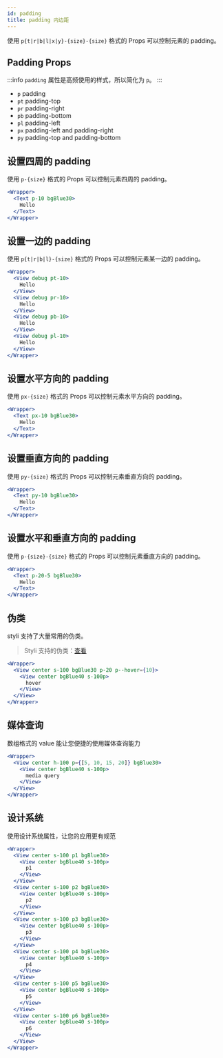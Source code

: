 ```yaml
---
id: padding
title: padding 内边距
---
```


使用 `p{t|r|b|l|x|y}-{size}-{size}` 格式的 Props 可以控制元素的 padding。

## Padding Props

:::info
`padding` 属性是高频使用的样式，所以简化为 `p`。
:::

- `p` padding
- `pt` padding-top
- `pr` padding-right
- `pb` padding-bottom
- `pl` padding-left
- `px` padding-left and padding-right
- `py` padding-top and padding-bottom

## 设置四周的 padding

使用 `p-{size}` 格式的 Props 可以控制元素四周的 padding。

```jsx live
<Wrapper>
  <Text p-10 bgBlue30>
    Hello
  </Text>
</Wrapper>
```

## 设置一边的 padding

使用 `p{t|r|b|l}-{size}` 格式的 Props 可以控制元素某一边的 padding。

```jsx live
<Wrapper>
  <View debug pt-10>
    Hello
  </View>
  <View debug pr-10>
    Hello
  </View>
  <View debug pb-10>
    Hello
  </View>
  <View debug pl-10>
    Hello
  </View>
</Wrapper>
```

## 设置水平方向的 padding

使用 `px-{size}` 格式的 Props 可以控制元素水平方向的 padding。

```jsx live
<Wrapper>
  <Text px-10 bgBlue30>
    Hello
  </Text>
</Wrapper>
```

## 设置垂直方向的 padding

使用 `py-{size}` 格式的 Props 可以控制元素垂直方向的 padding。

```jsx live
<Wrapper>
  <Text py-10 bgBlue30>
    Hello
  </Text>
</Wrapper>
```

## 设置水平和垂直方向的 padding

使用 `p-{size}-{size}` 格式的 Props 可以控制元素垂直方向的 padding。

```jsx live
<Wrapper>
  <Text p-20-5 bgBlue30>
    Hello
  </Text>
</Wrapper>
```

## 伪类

styli 支持了大量常用的伪类。

> Styli 支持的伪类：[查看](/docs/pseudo)

```jsx live
<Wrapper>
  <View center s-100 bgBlue30 p-20 p--hover={10}>
    <View center bgBlue40 s-100p>
      hover
    </View>
  </View>
</Wrapper>
```

## 媒体查询

数组格式的 value 能让您便捷的使用媒体查询能力

```jsx live
<Wrapper>
  <View center h-100 p={[5, 10, 15, 20]} bgBlue30>
    <View center bgBlue40 s-100p>
      media query
    </View>
  </View>
</Wrapper>
```

## 设计系统

使用设计系统属性，让您的应用更有规范

```jsx live
<Wrapper>
  <View center s-100 p1 bgBlue30>
    <View center bgBlue40 s-100p>
      p1
    </View>
  </View>
  <View center s-100 p2 bgBlue30>
    <View center bgBlue40 s-100p>
      p2
    </View>
  </View>
  <View center s-100 p3 bgBlue30>
    <View center bgBlue40 s-100p>
      p3
    </View>
  </View>
  <View center s-100 p4 bgBlue30>
    <View center bgBlue40 s-100p>
      p4
    </View>
  </View>
  <View center s-100 p5 bgBlue30>
    <View center bgBlue40 s-100p>
      p5
    </View>
  </View>
  <View center s-100 p6 bgBlue30>
    <View center bgBlue40 s-100p>
      p6
    </View>
  </View>
</Wrapper>
```
